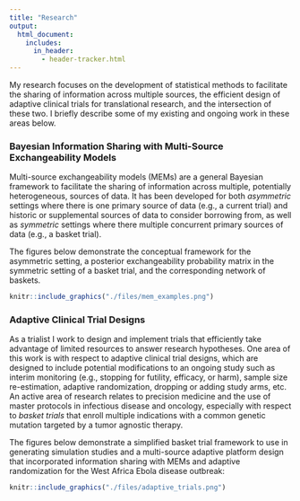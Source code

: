 ```yaml
---
title: "Research"
output: 
  html_document:
    includes:
      in_header: 
        - header-tracker.html
---
```


My research focuses on the development of statistical methods to facilitate the sharing of information across multiple sources, the efficient design of adaptive clinical trials for translational research, and the intersection of these two. I briefly describe some of my existing and ongoing work in these areas below.

### Bayesian Information Sharing with Multi-Source Exchangeability Models

Multi-source exchangeability models (MEMs) are a general Bayesian framework to facilitate the sharing of information across multiple, potentially heterogeneous, sources of data. It has been developed for both *asymmetric* settings where there is one primary source of data (e.g., a current trial) and historic or supplemental sources of data to consider borrowing from, as well as *symmetric* settings where there multiple concurrent primary sources of data (e.g., a basket trial). 

The figures below demonstrate the conceptual framework for the asymmetric setting, a posterior exchangeability probability matrix in the symmetric setting of a basket trial, and the corresponding network of baskets.

```r
knitr::include_graphics("./files/mem_examples.png")
```


### Adaptive Clinical Trial Designs

As a trialist I work to design and implement trials that efficiently take advantage of limited resources to answer research hypotheses. One area of this work is with respect to adaptive clinical trial designs, which are designed to include potential modifications to an ongoing study such as interim monitoring (e.g., stopping for futility, efficacy, or harm), sample size re-estimation, adaptive randomization, dropping or adding study arms, etc. An active area of research relates to precision medicine and the use of master protocols in infectious disease and oncology, especially with respect to *basket trials* that enroll multiple indications with a common genetic mutation targeted by a tumor agnostic therapy.

The figures below demonstrate a simplified basket trial framework to use in generating simulation studies and a multi-source adaptive platform design that incorporated information sharing with MEMs and adaptive randomization for the West Africa Ebola disease outbreak:

```r
knitr::include_graphics("./files/adaptive_trials.png")
```
